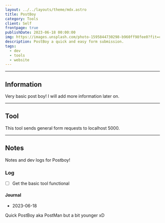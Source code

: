 ```yaml
---
layout: ../../layouts/theme/mdx.astro
title: PostBoy
category: Tools
client: Self
frontpage: true
publishDate: 2023-06-18 00:00:00
img: https://images.unsplash.com/photo-1595844730298-b960ff98fee0?fit=crop&w=1400&h=700&q=75
description: PostBoy a quick and easy form submission.
tags:
  - dev
  - tools
  - website
---
```



---

<PostBoy />


## Information

Very basic post boy! I will add more information later on.

---

## Tool

This tool sends general form requests to localhost 5000.

---

## Notes

Notes and dev logs for Postboy!

### Log

- [ ] Get the basic tool functional

#### Journal

- 2023-06-18

Quick PostBoy aka PostMan but a bit younger xD
